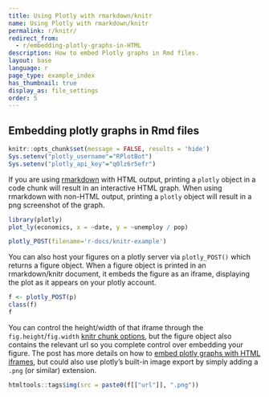 ```yaml
---
title: Using Plotly with rmarkdown/knitr
name: Using Plotly with rmarkdown/knitr 
permalink: r/knitr/
redirect_from:
  - r/embedding-plotly-graphs-in-HTML
description: How to embed Plotly graphs in Rmd files.
layout: base
language: r
page_type: example_index
has_thumbnail: true
display_as: file_settings
order: 5
---
```


## Embedding plotly graphs in Rmd files

```r
knitr::opts_chunk$set(message = FALSE, results = 'hide')
Sys.setenv("plotly_username"="RPlotBot")
Sys.setenv("plotly_api_key"="q0lz6r5efr")
```

If you are using [rmarkdown](http://rmarkdown.rstudio.com/) with HTML output, printing a `plotly` object in a code chunk will result in an interactive HTML graph. When using rmarkdown with non-HTML output, printing a `plotly` object will result in a png screenshot of the graph.

```r
library(plotly)
plot_ly(economics, x = ~date, y = ~unemploy / pop)
```

```r
plotly_POST(filename='r-docs/knitr-example')
```

You can also host your figures on a plotly server via `plotly_POST()` which returns a figure object. When a figure object is printed in an rmarkdown/knitr document, it embeds the figure as an iframe, displaying the plot as it appears on your plotly account.

```r
f <- plotly_POST(p)
class(f)
f
```

You can control the height/width of that iframe through the `fig.height`/`fig.width` [knitr chunk options](http://yihui.name/knitr/options/), but the figure object also contains the relevant url so you complete control over embedding your figure. The post has more details on how to [embed plotly graphs with HTML iframes](http://help.plot.ly/embed-graphs-in-websites/), but could also use plotly's built-in image export by simply adding a `.png` (or similar) extension.

```r
htmltools::tags$img(src = paste0(f[["url"]], ".png"))
```

